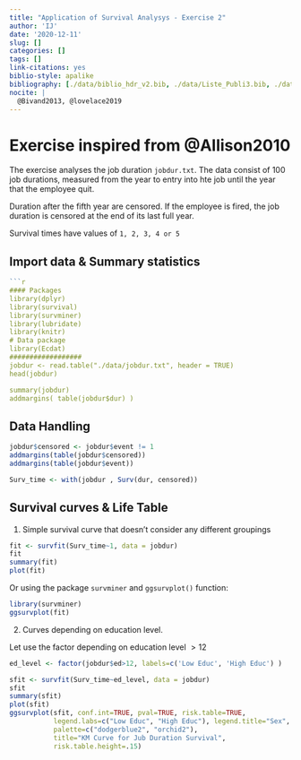```yaml
---
title: "Application of Survival Analysys - Exercise 2"
author: 'IJ'
date: '2020-12-11'
slug: []
categories: []
tags: []
link-citations: yes
biblio-style: apalike
bibliography: [./data/biblio_hdr_v2.bib, ./data/Liste_Publi3.bib, ./data/biblio_SABD.bib]
nocite: |
  @Bivand2013, @lovelace2019
---
```


# Exercise inspired from @Allison2010

The exercise analyses the job duration `jobdur.txt`. The data consist of 100 job durations, measured from the year to entry into hte job until the year that the employee quit. 

Duration after the fifth year are censored. If the employee is fired, the job duration is censored at the end of its last full year.

Survival times have values of `1, 2, 3, 4 or 5`


## Import data & Summary statistics


```r
```r
#### Packages
library(dplyr)
library(survival)
library(survminer)
library(lubridate)
library(knitr)
# Data package
library(Ecdat)
##################
jobdur <- read.table("./data/jobdur.txt", header = TRUE)
head(jobdur)

summary(jobdur)
addmargins( table(jobdur$dur) )

```

## Data Handling


```r
jobdur$censored <- jobdur$event != 1
addmargins(table(jobdur$censored))
addmargins(table(jobdur$event))

Surv_time <- with(jobdur , Surv(dur, censored))
```



## Survival curves & Life Table



1. Simple survival curve that doesn’t consider any different groupings

```r
fit <- survfit(Surv_time~1, data = jobdur)
fit
summary(fit)
plot(fit)
```

Or using the package `survminer` and `ggsurvplot()` function:

```r
library(survminer)
ggsurvplot(fit)
```


2. Curves depending on education level.

Let use the factor depending on education level $>12$ 

```r
ed_level <- factor(jobdur$ed>12, labels=c('Low Educ', 'High Educ') )
```


```r
sfit <- survfit(Surv_time~ed_level, data = jobdur)
sfit
summary(sfit)
plot(sfit)
ggsurvplot(sfit, conf.int=TRUE, pval=TRUE, risk.table=TRUE, 
           legend.labs=c("Low Educ", "High Educ"), legend.title="Sex",  
           palette=c("dodgerblue2", "orchid2"), 
           title="KM Curve for Jub Duration Survival", 
           risk.table.height=.15)
```

